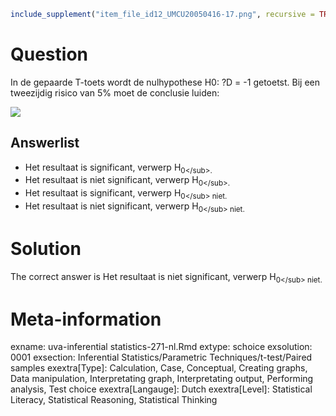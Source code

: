 ```r
include_supplement("item_file_id12_UMCU20050416-17.png", recursive = TRUE)
```
Question
========

In de gepaarde T-toets wordt de nulhypothese H0: ?D = -1 getoetst. Bij een tweezijdig risico van 5% moet de conclusie luiden: 

![](item_file_id12_UMCU20050416-17.png)

Answerlist
----------
* Het resultaat is significant, verwerp H<sub>0<\/sub>.
* Het resultaat is niet significant, verwerp H<sub>0<\/sub>.
* Het resultaat is significant, verwerp H<sub>0<\/sub> niet.
* Het resultaat is niet significant, verwerp H<sub>0<\/sub> niet.

Solution
========

The correct answer is  Het resultaat is niet significant, verwerp H<sub>0<\/sub> niet. 

Meta-information
================
exname: uva-inferential statistics-271-nl.Rmd 
extype: schoice 
exsolution: 0001 
exsection: Inferential Statistics/Parametric Techniques/t-test/Paired samples
exextra[Type]: Calculation, Case, Conceptual, Creating graphs, Data manipulation, Interpretating graph, Interpretating output, Performing analysis, Test choice 
exextra[Langauge]: Dutch 
exextra[Level]: Statistical Literacy, Statistical Reasoning, Statistical Thinking 
